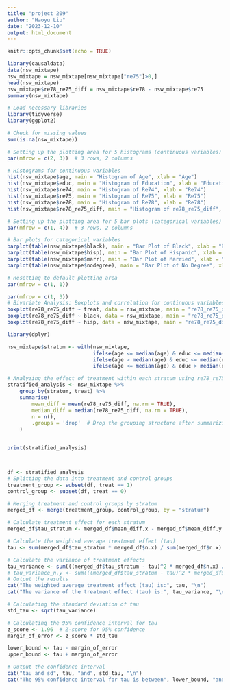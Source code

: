 ---
title: "project 209"
author: "Haoyu Liu"
date: "2023-12-10"
output: html_document
---

```{r setup, include=FALSE}
knitr::opts_chunk$set(echo = TRUE)
```


```{r}
library(causaldata)
data(nsw_mixtape)
nsw_mixtape = nsw_mixtape[nsw_mixtape["re75"]>0,]
head(nsw_mixtape)
nsw_mixtape$re78_re75_diff = nsw_mixtape$re78 - nsw_mixtape$re75
summary(nsw_mixtape)
```

```{r}
# Load necessary libraries
library(tidyverse)
library(ggplot2)

# Check for missing values
sum(is.na(nsw_mixtape))

```


```{r, fig.width=6, fig.height=4}
# Setting up the plotting area for 5 histograms (continuous variables)
par(mfrow = c(2, 3))  # 3 rows, 2 columns

# Histograms for continuous variables
hist(nsw_mixtape$age, main = "Histogram of Age", xlab = "Age")
hist(nsw_mixtape$educ, main = "Histogram of Education", xlab = "Education Years")
hist(nsw_mixtape$re74, main = "Histogram of Re74", xlab = "Re74")
hist(nsw_mixtape$re75, main = "Histogram of Re75", xlab = "Re75")
hist(nsw_mixtape$re78, main = "Histogram of Re78", xlab = "Re78")
hist(nsw_mixtape$re78_re75_diff, main = "Histogram of re78_re75_diff", xlab = "re78_re75_diff")
```



```{r, fig.width=6, fig.height=2}
# Setting up the plotting area for 5 bar plots (categorical variables)
par(mfrow = c(1, 4))  # 3 rows, 2 columns

# Bar plots for categorical variables
barplot(table(nsw_mixtape$black), main = "Bar Plot of Black", xlab = "Black", ylab = "Count")
barplot(table(nsw_mixtape$hisp), main = "Bar Plot of Hispanic", xlab = "Hispanic", ylab = "Count")
barplot(table(nsw_mixtape$marr), main = "Bar Plot of Married", xlab = "Married", ylab = "Count")
barplot(table(nsw_mixtape$nodegree), main = "Bar Plot of No Degree", xlab = "No Degree", ylab = "Count")

# Resetting to default plotting area
par(mfrow = c(1, 1))
```


```{r, fig.width=7, fig.height=4}
par(mfrow = c(1, 3)) 
# Bivariate Analysis: Boxplots and correlation for continuous variables
boxplot(re78_re75_diff ~ treat, data = nsw_mixtape, main = "re78_re75_diff by Treatment", xlab = "Treatment", ylab = "re78_re75_diff")
boxplot(re78_re75_diff ~ black, data = nsw_mixtape, main = "re78_re75_diff by Black", xlab = "Black", ylab = "re78_re75_diff")
boxplot(re78_re75_diff ~ hisp, data = nsw_mixtape, main = "re78_re75_diff by Hispanic", xlab = "Hispanic", ylab = "re78_re75_diff")
```







```{r}
library(dplyr)

nsw_mixtape$stratum <- with(nsw_mixtape, 
                            ifelse(age <= median(age) & educ <= median(educ), 1,
                            ifelse(age > median(age) & educ <= median(educ), 2,
                            ifelse(age <= median(age) & educ > median(educ), 3, 4))))

# Analyzing the effect of treatment within each stratum using re78_re75_diff as the outcome
stratified_analysis <- nsw_mixtape %>%
    group_by(stratum, treat) %>%
    summarise(
        mean_diff = mean(re78_re75_diff, na.rm = TRUE),
        median_diff = median(re78_re75_diff, na.rm = TRUE),
        n = n(),
        .groups = 'drop'  # Drop the grouping structure after summarizing
    )


print(stratified_analysis)




```



```{r}
df <- stratified_analysis
# Splitting the data into treatment and control groups
treatment_group <- subset(df, treat == 1)
control_group <- subset(df, treat == 0)

# Merging treatment and control groups by stratum
merged_df <- merge(treatment_group, control_group, by = "stratum")

# Calculate treatment effect for each stratum
merged_df$tau_stratum <- merged_df$mean_diff.x - merged_df$mean_diff.y

# Calculate the weighted average treatment effect (tau)
tau <- sum(merged_df$tau_stratum * merged_df$n.x) / sum(merged_df$n.x)

# Calculate the variance of treatment effects
tau_variance <- sum(((merged_df$tau_stratum - tau)^2 * merged_df$n.x) / sum(merged_df$n.x))
# tau_variance_n.y <- sum(((merged_df$tau_stratum - tau)^2 * merged_df$n.y) / sum(merged_df$n.y))
# Output the results
cat("The weighted average treatment effect (tau) is:", tau, "\n")
cat("The variance of the treatment effect (tau) is:", tau_variance, "\n")

# Calculating the standard deviation of tau
std_tau <- sqrt(tau_variance)

# Calculating the 95% confidence interval for tau
z_score <- 1.96  # Z-score for 95% confidence
margin_of_error <- z_score * std_tau

lower_bound <- tau - margin_of_error
upper_bound <- tau + margin_of_error

# Output the confidence interval
cat("tau and sd", tau, "and", std_tau, "\n")
cat("The 95% confidence interval for tau is between", lower_bound, "and", upper_bound, "\n")

```


